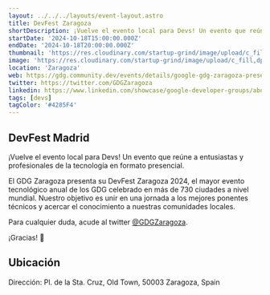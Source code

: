 ```yaml
---
layout: ../../../layouts/event-layout.astro
title: DevFest Zaragoza
shortDescription: ¡Vuelve el evento local para Devs! Un evento que reúne a entusiastas y profesionales de la tecnología en formato presencial.
startDate: '2024-10-18T15:00:00.000Z'
endDate: '2024-10-18T20:00:00.000Z'
thumbnail: 'https://res.cloudinary.com/startup-grind/image/upload/c_fill,dpr_2.0,f_auto,g_center,h_1080,q_100,w_1080/v1/gcs/platform-data-goog/events/MiniLogo_NBVQb71.png'
image: 'https://res.cloudinary.com/startup-grind/image/upload/c_fill,dpr_2.0,f_auto,g_center,h_1080,q_100,w_1080/v1/gcs/platform-data-goog/events/MiniLogo_NBVQb71.png'
location: 'Zaragoza'
web: https://gdg.community.dev/events/details/google-gdg-zaragoza-presents-devfest-zaragoza-2024/
twitter: https://twitter.com/GDGZaragoza
linkedin: https://www.linkedin.com/showcase/google-developer-groups/about/
tags: [devs]
tagColor: '#4285F4'
---
```



## DevFest Madrid

¡Vuelve el evento local para Devs! Un evento que reúne a entusiastas y profesionales de la tecnología en formato presencial.

El GDG Zaragoza presenta su DevFest Zaragoza 2024, el mayor evento tecnológico anual de los GDG celebrado en más de 730 ciudades a nivel mundial. Nuestro objetivo es unir en una jornada a los mejores ponentes técnicos y acercar el conocimiento a nuestras comunidades locales.

Para cualquier duda, acude al twitter [@GDGZaragoza](https://twitter.com/GDGZaragoza).

¡Gracias! 🫶

## Ubicación

Dirección: Pl. de la Sta. Cruz, Old Town, 50003 Zaragoza, Spain

<GoogleMap
  src="https://www.google.com/maps/embed?pb=!1m14!1m8!1m3!1d11924.281215846913!2d-0.878602!3d41.654223!3m2!1i1024!2i768!4f13.1!3m3!1m2!1s0xd5914edb996ceeb%3A0xc421d7b1adbbac05!2sPl.%20de%20la%20Sta.%20Cruz%2C%20Casco%20Antiguo%2C%2050003%20Zaragoza%2C%20Spain!5e0!3m2!1sen!2sus!4v1727503166590!5m2!1sen!2sus"
  ariaLabel="Pl. de la Sta. Cruz, Old Town, 50003 Zaragoza, Spain"
/>
